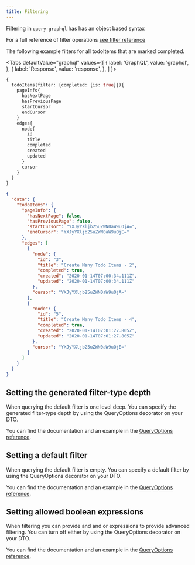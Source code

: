 ```yaml
---
title: Filtering
---
```



Filtering in `query-graphql` has has an object based syntax

For a full reference of filter operations [see filter reference](../../concepts/queries.mdx#filter-reference)

The following example filters for all todoItems that are marked completed.

<Tabs
  defaultValue="graphql"
  values={[
    { label: 'GraphQL', value: 'graphql', },
    { label: 'Response', value: 'response', },
  ]
}>
<TabItem value="graphql">

```graphql
{
  todoItems(filter: {completed: {is: true}}){
    pageInfo{
      hasNextPage
      hasPreviousPage
      startCursor
      endCursor
    }
    edges{
      node{
        id
        title
        completed
        created
        updated
      }
      cursor
    }
  }
}
```

</TabItem>
<TabItem value="response">

```json
{
  "data": {
    "todoItems": {
      "pageInfo": {
        "hasNextPage": false,
        "hasPreviousPage": false,
        "startCursor": "YXJyYXljb25uZWN0aW9uOjA=",
        "endCursor": "YXJyYXljb25uZWN0aW9uOjE="
      },
      "edges": [
        {
          "node": {
            "id": "3",
            "title": "Create Many Todo Items - 2",
            "completed": true,
            "created": "2020-01-14T07:00:34.111Z",
            "updated": "2020-01-14T07:00:34.111Z"
          },
          "cursor": "YXJyYXljb25uZWN0aW9uOjA="
        },
        {
          "node": {
            "id": "5",
            "title": "Create Many Todo Items - 4",
            "completed": true,
            "created": "2020-01-14T07:01:27.805Z",
            "updated": "2020-01-14T07:01:27.805Z"
          },
          "cursor": "YXJyYXljb25uZWN0aW9uOjE="
        }
      ]
    }
  }
}
```

</TabItem>
</Tabs>

## Setting the generated filter-type depth

When querying the default filter is one level deep. You can specify the generated filter-type depth by using the QueryOptions decorator on your DTO.

You can find the documentation and an example in the [QueryOptions reference](../dtos.mdx#filter-depth).


## Setting a default filter

When querying the default filter is empty. You can specify a default filter by using the QueryOptions decorator on your DTO.

You can find the documentation and an example in the [QueryOptions reference](../dtos.mdx#setting-a-default-filter).


## Setting allowed boolean expressions

When filtering you can provide and and or expressions to provide advanced filtering. You can turn off either by using the QueryOptions decorator on your DTO.

You can find the documentation and an example in the [QueryOptions reference](../dtos.mdx#allowed-boolean-expressions).
